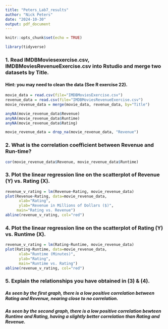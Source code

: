 ---
title: "Peters_Lab7_results"
author: "Nick Peters"
date: "2024-10-30"
output: pdf_document
---

```{r setup, include=FALSE}
knitr::opts_chunk$set(echo = TRUE)
```

```{r necessary-libraries}
library(tidyverse)
```

### 1. Read IMDBMoviesexercise.csv, IMDBMoviesRevenueExercise.csv into Rstudio and merge two datasets by Title.

#### Hint: you may need to clean the data (See R exercise 22).

```{r import-merge-clean}
movie_data = read.csv(file="IMDBMoviesExercise.csv")
revenue_data = read.csv(file="IMDBMoviesRevenueExercise.csv")
movie_revenue_data = merge(movie_data, revenue_data, by="Title")

anyNA(movie_revenue_data$Revenue)
anyNA(movie_revenue_data$Runtime)
anyNA(movie_revenue_data$Rating)

movie_revenue_data = drop_na(movie_revenue_data, "Revenue")
```

### 2. What is the correlation coefficient between Revenue and Run-time?

```{r revenue-runtime-correlation-matrix}       
cor(movie_revenue_data$Revenue, movie_revenue_data$Runtime)
```

### 3. Plot the linear regression line on the scatterplot of Revenue (Y) vs. Rating (X).

```{r plot-rating-vs-revenue}       
revenue_v_rating = lm(Revenue~Rating, movie_revenue_data)
plot(Revenue~Rating, data=movie_revenue_data,
      xlab="Rating",
      ylab="Revenue in Millions of Dollars ($)",
     main="Rating vs. Revenue")
abline(revenue_v_rating, col="red")
```

### 4. Plot the linear regression line on the scatterplot of Rating (Y) vs. Runtime (X).

```{r plot-runtime-vs-rating}   
revenue_v_rating = lm(Rating~Runtime, movie_revenue_data)
plot(Rating~Runtime, data=movie_revenue_data,
      xlab="Runtime (Minutes)",
      ylab="Rating",
      main="Runtime vs. Rating")
abline(revenue_v_rating, col="red")
```

### 5. Explain the relationships you have obtained in (3) & (4).
##### As seen by the first graph, there is a low positive correlation between Rating and Revenue, nearing close to no correlation. 
##### As seen by the second graph, there is a low positive correlation bewteen Runtime and Rating, having a slightly better correlation than Rating and Revenue.
